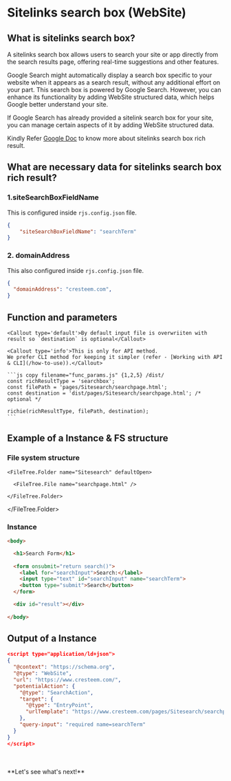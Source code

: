
# Sitelinks search box (WebSite)

## What is sitelinks search box?
A sitelinks search box allows users to search your site or app directly from the search results page, offering real-time suggestions and other features.

Google Search might automatically display a search box specific to your website when it appears as a search result, without any additional effort on your part. This search box is powered by Google Search. However, you can enhance its functionality by adding WebSite structured data, which helps Google better understand your site.

If Google Search has already provided a sitelink search box for your site, you can manage certain aspects of it by adding WebSite structured data.

Kindly Refer [Google Doc](https://developers.google.com/search/docs/appearance/structured-data/sitelinks-searchbox) to know more about sitelinks search box rich result.


## What are necessary data for sitelinks search box rich result?
### 1.siteSearchBoxFieldName
This is configured inside `rjs.config.json` file.
```json copy filename="rjs.config.json"
{
	"siteSearchBoxFieldName": "searchTerm"
}
```
### 2. domainAddress
This also configured inside `rjs.config.json` file.
```json copy filename="rjs.config.json"
{
  "domainAddress": "cresteem.com",
}
```
    
## Function and parameters
    
    <Callout type='default'>By default input file is overwriiten with result so `destination` is optional</Callout>

    <Callout type='info'>This is only for API method.
    We prefer CLI method for keeping it simpler (refer - [Working with API & CLI](/how-to-use)).</Callout>

    ```js copy filename="func_params.js" {1,2,5} /dist/
    const richResultType = 'searchbox';
    const filePath = 'pages/Sitesearch/searchpage.html';
    const destination = 'dist/pages/Sitesearch/searchpage.html'; /* optional */
    
    richie(richResultType, filePath, destination);
    ```

## Example of a Instance & FS structure

### File system structure
<FileTree>
  <FileTree.Folder name="pages" defaultOpen>
    
    <FileTree.Folder name="Sitesearch" defaultOpen>

      <FileTree.File name="searchpage.html" />
    
    </FileTree.Folder>
  
  </FileTree.Folder>
</FileTree>


### Instance

```html copy filename="search.html" /searchTerm/ {7}
<body>  

  <h1>Search Form</h1>
	
  <form onsubmit="return search()">
    <label for="searchInput">Search:</label>
    <input type="text" id="searchInput" name="searchTerm">
    <button type="submit">Search</button>
  </form>

  <div id="result"></div>
  
</body>
```


## Output of a Instance

```json filename="search.html" copy
<script type="application/ld+json">
{
  "@context": "https://schema.org",
  "@type": "WebSite",
  "url": "https://www.cresteem.com/",
  "potentialAction": {
    "@type": "SearchAction",
    "target": {
      "@type": "EntryPoint",
      "urlTemplate": "https://www.cresteem.com/pages/Sitesearch/searchpage?q={searchTerm}"
    },
    "query-input": "required name=searchTerm"
  }
}
</script>
```
<br/>
<br/>
**Let's see what's next!**